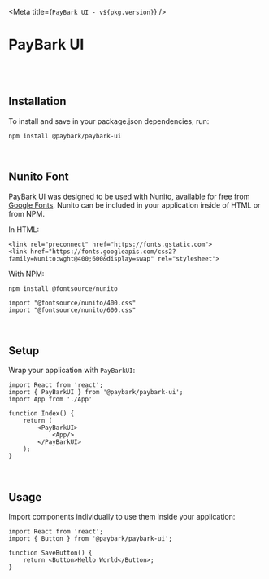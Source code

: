 
<Meta title={`PayBark UI - v${pkg.version}`} />

<style>{``}</style>

# PayBark UI

<br />
<br />

## Installation

To install and save in your package.json dependencies, run:

```
npm install @paybark/paybark-ui
```

<br />

## Nunito Font

PayBark UI was designed to be used with Nunito, available for free from <a href='https://fonts.google.com/specimen/Nunito' target='_blank'>Google Fonts</a>. Nunito can be included in your application inside of HTML or from NPM.

In HTML:

```
<link rel="preconnect" href="https://fonts.gstatic.com">
<link href="https://fonts.googleapis.com/css2?family=Nunito:wght@400;600&display=swap" rel="stylesheet">
```

With NPM:

```
npm install @fontsource/nunito
```

```
import "@fontsource/nunito/400.css"
import "@fontsource/nunito/600.css"
```

<br />

## Setup

Wrap your application with `PayBarkUI`:

```
import React from 'react';
import { PayBarkUI } from '@paybark/paybark-ui';
import App from './App'

function Index() {
    return (
        <PayBarkUI>
            <App/>
        </PayBarkUI>
    );
}
```

<br />

## Usage

Import components individually to use them inside your application:

```
import React from 'react';
import { Button } from '@paybark/paybark-ui';

function SaveButton() {
    return <Button>Hello World</Button>;
}
```
